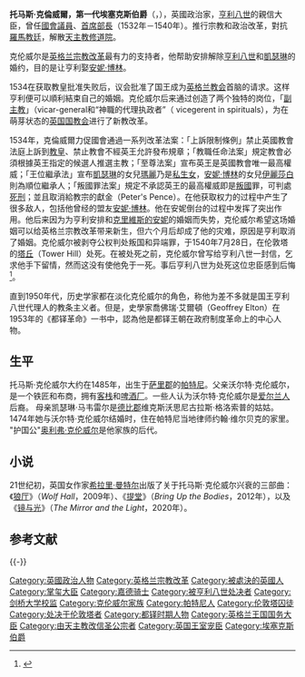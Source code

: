 {{noteTA
|1 = zh:托马斯; zh-hk:湯瑪斯; zh-tw:湯瑪斯;
}}
{{Infobox officeholder
|name               = 托马斯·克伦威尔
|image              = Cromwell,Thomas(1EEssex)01.jpg
|imagesize          =
|caption            = ''托馬斯克倫威爾的肖像'',<br>[[小漢斯·霍爾拜因|小漢斯·霍爾拜因]], (1532–1533)
|office             = [[掌禮大臣|掌禮大臣]]
|term_start         = 1540年4月17日
|term_end           = 1540年6月10日
|monarch            = [[亨利八世|亨利八世]]
|predecessor        = 約翰德維爾
|successor          = 羅伯特拉德克利夫
|office1            = 懷特島州長
|term_start1        = 1538年11月2日
|term_end1          = 1540年6月10日
|monarch1           = [[亨利八世|亨利八世]]
|predecessor1       = 詹姆斯沃斯利爵士
|successor1         = Vacant
|office2            = [[掌璽大臣|掌璽大臣]]
|term_start2        = 1536年7月2日
|term_end2          = 1540年6月10日
|monarch2           = [[亨利八世|亨利八世]]
|predecessor2       = {{link-en|湯瑪斯·博林|Thomas Boleyn, 1st Earl of Wiltshire}}
|successor2         = [[威廉·菲茨威廉|威廉·菲茨威廉]]
|office3            = [[主事官|主事官]]
|term_start3        = 1534年10月8日
|term_end3          = 1536年7月10日
|monarch3           = [[亨利八世|亨利八世]]
|predecessor3       = 約翰泰勒
|successor3         = 克里斯托弗黑爾斯
|office4            = 國務卿
|term_start4        = 1534年4月
|term_end4          = 1540年4月
|monarch4           = [[亨利八世|亨利八世]]
|predecessor4       = 斯蒂芬加德納
|successor4         = Thomas Wriothesley
|office5            = [[財政大臣_(英國)|財政大臣]]
|term_start5        = 1533年4月12日
|term_end5          = 1540年6月10日
|monarch5           = [[亨利八世|亨利八世]]
|predecessor5       = John Bourchier
|successor5         = 約翰貝克
|birth_date         = circa 1485
|birth_place        = [[帕特尼|帕特尼]]
|death_date         = 7月28日 {{Death year and age|1540|1485}}
|death_place        = [[塔丘|塔丘]]
|death_cause        = [[斬首|斬首]]
|buried             = 英国伦敦[[伦敦塔|伦敦塔]][[St._Peter_ad_Vincula_(London)|Chapel Royal of St. Peter ad Vincula]] 
|restingplacecoordinates = {{Coord|51.508611|-0.076944|type:landmark_region:GB |display=inline}}
|spouse             = 伊麗莎白威克斯
|children           = 格雷戈里克倫威爾, 安妮，格蕾絲和簡
|parents            = 沃爾特克倫威爾
}}

'''托马斯·克倫威爾，第一代埃塞克斯伯爵'''（{{lang|en|Thomas Cromwell, 1st Earl of Essex}}，{{bd||約1485年|1540年|7月28日|catIdx=Cromwell, Thomas}}），英國政治家，[[亨利八世|亨利八世]]的親信大臣，曾任[[國會議員|國會議員]]、[[首席部長|首席部長]]（1532年－1540年）。推行宗教和政治改革，對抗[[羅馬教廷|羅馬教廷]]，解散[[天主教|天主教]][[修道院|修道院]]。

克伦威尔是[[英格兰宗教改革|英格兰宗教改革]]最有力的支持者，他帮助安排解除[[亨利八世|亨利八世]]和[[阿拉貢的凱瑟琳|凱瑟琳]]的婚约，目的是让亨利娶[[安妮·博林|安妮·博林]]。

1534在获取教皇批准失败后，议会批准了国王成为[[英格兰教会|英格兰教会]]首脑的请求。这样亨利便可以順利結束自己的婚姻。克伦威尔后来通过创造了两个独特的岗位，「[[副主教|副主教]]」（vicar-general和“神職的代理执政者”（ vicegerent in spirituals），为在萌芽状态的[[英国国教会|英国国教会]]进行了新教改革。

1534年，克倫威爾力促國會通過一系列改革法案：「上訴限制條例」禁止英國教會法庭上訴到[[教皇|教皇]]、禁止教會不經英王允許發布規章；「教職任命法案」規定教會必須根據英王指定的候選人推選主教；「至尊法案」宣布英王是英國教會唯一最高權威；「王位繼承法」宣布[[阿拉貢的凱瑟琳|凱瑟琳]]的女兒[[玛丽一世_(英格兰)|瑪麗]]乃是[[私生女|私生女]]，[[安妮·博林|安妮·博林]]的女兒[[伊丽莎白一世_(英格兰)|伊麗莎白]]則為順位繼承人；「叛國罪法案」規定不承認英王的最高權威即是[[叛國|叛國]]罪，可判處[[死刑|死刑]]；並且取消給教宗的獻金（Peter's Pence）。在他获取权力的过程中产生了很多敌人，包括他曾经的盟友[[安妮·博林|安妮·博林]]。他在安妮倒台的过程中发挥了突出作用。他后来因为为亨利安排和[[克里維斯的安妮|克里維斯的安妮]]的婚姻而失势，克伦威尔希望这场婚姻可以给英格兰宗教改革带来新生，但六个月后却成了他的灾难，原因是亨利取消了婚姻。克伦威尔被剥夺公权判处叛国和异端罪，于1540年7月28日，在伦敦塔的[[塔丘|塔丘]]（Tower Hill）处死。在被处死之前，克伦威尔曾写给亨利八世一封信，乞求他手下留情，然而这没有使他免于一死。事后亨利八世为处死这位忠臣感到后悔<ref>{{Cite web |url=https://www.youtube.com/watch?v=Bb0_ngAL9no&list=PLYuAYICH2HFfmqpTlZ493MUGfUBGWEcxg&index=119 |title=Thomas Cromwell's Rise and Fall - British Royal Documentary |access-date=2022-05-17 |archive-date=2022-05-17 |archive-url=https://web.archive.org/web/20220517032359/https://www.youtube.com/watch?v=Bb0_ngAL9no&list=PLYuAYICH2HFfmqpTlZ493MUGfUBGWEcxg&index=119 }}</ref>。

直到1950年代，历史学家都在淡化克伦威尔的角色，称他为差不多就是国王亨利八世代理人的教条主义者。但是，史學家喬佛瑞·艾爾頓（Geoffrey Elton）在1953年的《都铎革命》一书中，認為他是都铎王朝在政府制度革命上的中心人物。

==生平==
托马斯·克伦威尔大约在1485年，出生于[[萨里郡|萨里郡]]的[[帕特尼|帕特尼]]。父亲沃尔特·克伦威尔，是一个铁匠和布商，拥有[[客栈|客栈]]和[[啤酒厂|啤酒厂]]{{sfn|Leithead|2008}}。一些人认为沃尔特·克伦威尔是[[爱尔兰人|爱尔兰人]]后裔。{{sfn|MacCulloch|2018|p=36}} 母亲凯瑟琳·马韦雷尔是[[德比郡|德比郡]]维克斯沃思尼古拉斯·格洛索普的姑姑。1474年她与沃尔特·克伦威尔结婚时，住在帕特尼当地律师约翰·维尔贝克的家里。{{sfn|Leithead|2008}}
"护国公"[[奥利弗·克伦威尔|奥利弗·克伦威尔]]是他家族的后代。

==小说==
21世纪初，英国女作家[[希拉里·曼特尔|希拉里·曼特尔]]出版了关于托马斯·克伦威尔兴衰的三部曲：《[[狼厅_(小说)|狼厅]]》（''Wolf Hall''，2009年）、《[[提堂|提堂]]》（''Bring Up the Bodies''，2012年），以及《[[镜与光|镜与光]]》（''The Mirror and the Light''，2020年）。

== 参考文献 ==
{{Reflist}}

{{-}}

{{埃塞克斯伯爵}}
{{Authority control}}
{{DEFAULTSORT:Cromwell, Thomas}}
[[Category:英國政治人物|Category:英國政治人物]]
[[Category:英格兰宗教改革|Category:英格兰宗教改革]]
[[Category:被處決的英國人|Category:被處決的英國人]]
[[Category:掌玺大臣|Category:掌玺大臣]]
[[Category:嘉德骑士|Category:嘉德骑士]]
[[Category:被亨利八世处决者|Category:被亨利八世处决者]]
[[Category:剑桥大学校监|Category:剑桥大学校监]]
[[Category:克伦威尔家族|Category:克伦威尔家族]]
[[Category:帕特尼人|Category:帕特尼人]]
[[Category:伦敦塔囚徒|Category:伦敦塔囚徒]]
[[Category:处决于伦敦塔者|Category:处决于伦敦塔者]]
[[Category:都铎时期人物|Category:都铎时期人物]]
[[Category:英格兰王国国务大臣|Category:英格兰王国国务大臣]]
[[Category:由天主教改信圣公宗者|Category:由天主教改信圣公宗者]]
[[Category:英国王室宠臣|Category:英国王室宠臣]]
[[Category:埃塞克斯伯爵|Category:埃塞克斯伯爵]]